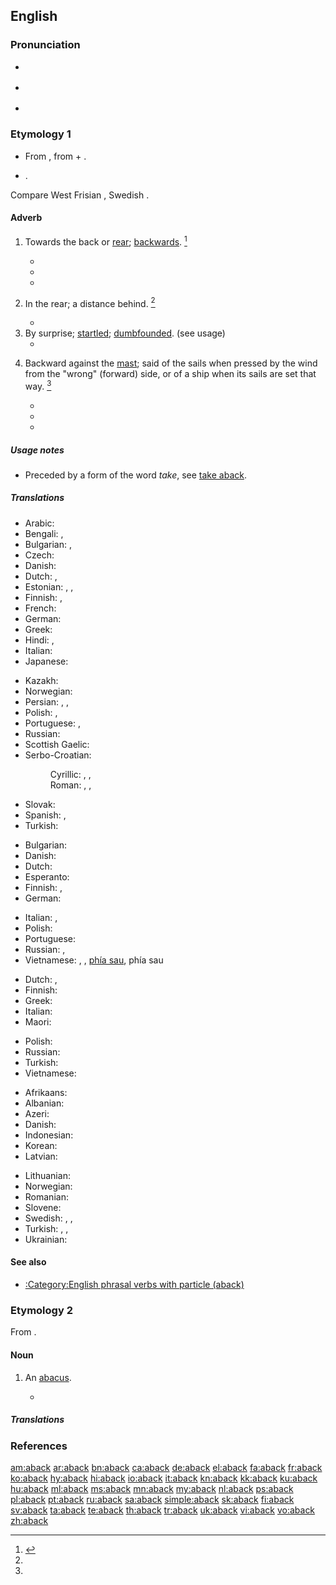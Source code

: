 ==English==

===Pronunciation===
* {{a|RP}} {{IPA|/əˈbæk/|lang=en}}
* {{a|GenAm}} {{IPA|/əˈbæk/|lang=en}}
* {{rhymes|æk|lang=en}}

===Etymology 1===
* From {{inh|en|enm|abak}}, from {{der|en|ang|on||at, on, or toward}} + {{m|ang|bæc||back}}.
* {{affix|en|a-|gloss1=towards|back|gloss2=back}}.

Compare West Frisian {{m|fy|tebek||aback|pos=adverb|lit=to/at back}}, Swedish {{m|sv|tillbaka}} {{gloss|idem.}}.

====Adverb====
{{en-adv|-}}

# {{lb|en|archaic}} Towards the back or [[rear]]; [[backwards]]. {{defdate|First attested prior to 1150.}}<ref name=SOED>{{R:SOED5|page=2}}</ref>
#* {{quote-book|author=[[w:Geoffrey Chaucer|Geoffrey Chaucer]]|passage=Therewith '''aback''' she started.}}
#* {{quote-book|year=1815|author=David Laurie|title=A Treatise on Finance, under which, the General Interests of the British Empire are Illustrated|location=Glasgow|publisher=Chapman|page=322|pageurl=https://books.google.com/books?id=Ym1NAAAAYAAJ&pg=PA322|passage=The mild, though licentious reign, of Louis the Sixteenth, threw France far '''aback''', in her ambitious career; but it gave birth to that revolution, wherein, her warlike propensities and territorial resources were unfolded with tenfold efficacy.}}
#* {{quote-book|year=1889|author=William Morris|title=A Tale of the House of the Wolfings and All the Kindreds of the Mark|location=London|publisher=Reeves & Turner|page=31|pageurl=https://books.google.com/books?id=Bjc1AAAAMAAJ&pg=PA31|passage=Then stopped, and bounded '''aback''', and away as if in fear, / That I saw her no more; then I wondered though sitting close anear / Was a she-wolf great and grisly.}}
# {{lb|en|archaic}} In the rear; a distance behind. {{defdate|First attested prior to 1150.}}<ref name=SOED/>
#: {{rfquotek|Knolles}}
#* {{quote-book|year=1840|chapter=Proceedings of an Inquiry held at plantation Reliance, in the county of Essequibo|title=Papers Relative to the West Indies, 1841: British Guiana|location=London|publisher=H.M.S.O.|year_published=1841|page=201|pageurl=https://books.google.com/books?id=VXFbAAAAQAAJ&pg=PA201|passage=There are so many canes upon Reliance that the labourers could not cut those '''aback''', as they prefer cutting those in front. The cane fields '''aback''' were in cultivation last year.}}
# By surprise; [[startled]]; [[dumbfounded]]. (see usage)
#* {{quote-book|year=1808|title=The Post-Captain: A View of Naval Society and Manners|edition=3rd|location=London|publisher=Thomas Tegg|page=165|pageurl=https://books.google.com/books?id=TOw1AQAAMAAJ&pg=PA165|passage=I would rather board a hundred of the enemy's frigates, than steer my boat into a fleet of modest women, for a modest woman never fails to take me '''aback'''.}}
# {{lb|en|nautical}} Backward against the [[mast]]; said of the sails when pressed by the wind from the "wrong" (forward) side, or of a ship when its sails are set that way. {{defdate|First attested in the late 17<sup>th</sup> century.}}<ref name=SOED/>
#* {{quote-book|year=1757|author=Charles Fearne|title=The Trial of the Honourable Admiral John Byng, at a Court Martial|location=London|publisher=Manby, et al|page=89|pageurl=https://books.google.com/books?id=qyRDAAAAcAAJ&pg=PA89|passage=''Q.'' Was not the ''Trident'' at that time '''aback''' with one or more Top-sails? ''A.'' To the best of my Knowledge she had both Top-sails '''aback'''.}}
#* {{quote-book|year=1841|author=Benjamin J. Totten|title=Naval Text-book|location=Boston|publisher=Little & Brown|page=144|pageurl=https://books.google.com.au/books?id=w0VJAAAAYAAJ&pg=PA144|passage=As the anchor fetches her up, she will swing head to wind, bringing the head sails '''aback'''.}}
#* {{quote-book|year=2001|author=Russell Drumm|title=The Barque of Saviors|publisher=Houghton Mifflin|page=91|pageurl=https://books.google.com/books?id=NV2qz1dV5cQC&lpg=PT264&pg=PT110|passage=Then the sails on the mainmast were backing and we started getting stern way. ''Eagle'' was caught '''aback'''.}}

=====Usage notes=====
* {{sense|by surprise}} Preceded by a form of the word ''take'', see [[take aback]].

=====Translations=====
{{trans-top|backwards}}
* Arabic: {{t|ar|إِلَى اَلْخَلْف}}
* Bengali: {{t|bn|পেছন দিকে|sc=Beng}}, {{t+|bn|অবাক}}
* Bulgarian: {{t+|bg|назад}}, {{t+|bg|заднишком}}
* Czech: {{t+|cs|zpět}}
* Danish: {{t|da|bak}}
* Dutch: {{t+|nl|achterwaarts}}, {{t+|nl|rugwaarts}}
* Estonian: {{t+|et|tagasi}}, {{t|et|tagaspidi}}, {{t|et|tagurpidi}}
* Finnish: {{t+|fi|takaisin}}, {{t|fi|taaksepäin}}
* French: {{t+|fr|en arrière}}
* German: {{t+|de|rückwärts}}
* Greek: {{t|el|προς τα πίσω}}
* Hindi: {{t|hi|पीछ॓ की ओर}} {{qualifier|archaic}}, {{t|hi|बोचक्क|tr=bochakk|sc=Deva}}
* Italian: {{t+|it|indietro}}
* Japanese: {{t+|ja|後方|alt=後方へ|tr=kōhō e}}
{{trans-mid}}
* Kazakh: {{t|kk|артқа}}
* Norwegian: {{t|no|bakk}}
* Persian: {{t|fa|جاخوردن}}, {{t+|fa|یکه خوردن}}, {{t|fa|غافلگیرشدن}}
* Polish: {{t+|pl|wstecz}}, {{t|pl|do tyłu}}
* Portuguese: {{t+|pt|atrás}}, {{t+|pt|para}} {{t+|pt|trás}}
* Russian: {{t+|ru|наза́д}}
* Scottish Gaelic: {{t|gd|air ais}}
* Serbo-Croatian: 
*: Cyrillic: {{t|sh|уназад}}, {{t|sh|назад}}, {{t|sh|натраг}}
*: Roman: {{t+|sh|unazad}}, {{t+|sh|nazad}}, {{t+|sh|natrag}}
* Slovak: {{t|sk|naspäť}}
* Spanish: {{t+|es|atrás}}, {{t|es|hacia atrás}}
* Turkish: {{t|tr|geriye}}
{{trans-bottom}}

{{trans-top|in the rear}}
* Bulgarian: {{t+|bg|отзад}}
* Danish: {{t|da|bagi}}
* Dutch: {{t+|nl|achteraan}}
* Esperanto: {{t|eo|malantaŭen}}
* Finnish: {{t+|fi|takana}}, {{t+|fi|perässä}}
* German: {{t+|de|hinten}}
{{trans-mid}}
* Italian: {{t+|it|dietro}}, {{t+|it|di}} {{t+|it|dietro}}
* Polish: {{t+|pl|z tyłu}}
* Portuguese: {{t+|pt|atrás}}
* Russian: {{t+|ru|сза́ди}}, {{t+|ru|позади́}}
* Vietnamese: {{t+|vi|đằng sau}}, {{t|vi|lùi lại}}, {{t+|vi|trở lại}} [[phía sau]], {{t+|vi|về}} phía sau
{{trans-bottom}}

{{trans-top|said of sails pressed backward}}
* Dutch: {{t+|nl|bak}}, {{t|nl|met een kopwind}}
* Finnish: {{t+|fi|pakki|alt=pakilla}}
* Greek: {{t|el|προς τα πίσω}}
* Italian: {{t+|it|a}} {{t+|it|collo}}
* Maori: {{t|mi|kōpio}}
{{trans-mid}}
* Polish: {{t|pl|bieg wsteczny}}
* Russian: {{t|ru|[[про́тив]] [[ве́тра]]}}
* Turkish: {{t|tr|pupada}}
* Vietnamese: {{t-check|vi|[[bị]] [[thổi]] [[ép]] [[vào]] [[cột]] [[buồm]]}} {{attention|vi|2=was "[[bị]] [[thổi]] [[ép]] [[vào]] [[cột]] [[buồm]]" - assumed sum-of-parts; if an idiom, remove the wikilinks to the individual words. see [[User:Kephir/gadgets/xte#Translation_fixing]]}}
{{trans-bottom}}

{{checktrans-top}}
* Afrikaans: {{t-check|af|agtar}}
* Albanian: {{t-check|sq|prapa}}
* Azeri: {{t-check|az|geriyә}}
* Danish: {{t-check|da|baglæns}}
* Indonesian: {{t-check|id|mundur}}
* Korean: {{t-check|ko|거꾸로|sc=Kore}}
* Latvian: {{t-check|lv|atpakaļ}}
{{trans-mid}}
* Lithuanian: {{t-check|lt|atbulomis}}
* Norwegian: {{t-check|no|baklengs}}
* Romanian: {{t-check|ro|înapoi}}
* Slovene: {{t-check|sl|Nazaj}}
* Swedish: {{t-check|sv|bakåt}}, {{t-check|sv|[[back]]: [[baxna]]}} {{attention|sv|2=was "[[back]]: [[baxna]]" - assumed sum-of-parts; if an idiom, remove the wikilinks to the individual words. see [[User:Kephir/gadgets/xte#Translation_fixing]]}}, {{t-check|sv|häpna}}
* Turkish: {{t-check|tr|geriye}}, {{t-check|tr|arkaya}}, {{t-check|tr|arka tarafa}}
* Ukrainian: {{t-check|uk|тому|sc=Cyrl}}
{{trans-bottom}}

====See also====
* [[:Category:English phrasal verbs with particle (aback)]]

===Etymology 2===
From {{m|en|abacus}}.

====Noun====
{{en-noun}}

# {{lb|en|obsolete}} An [[abacus]].
#* {{quote-book|year=1604|author=Ben Jonson|authorlink=Ben Jonson|chapter=[[w:The Coronation Triumph|Part of the King's Entertainment in Passing to His Coronation]]|title=The Works of Ben Jonson|location=London|publisher=Printed by Thomas Hodgkin|year_published=1692|page=306|pageurl=https://books.google.com/books?id=Y1tdAAAAcAAJ&pg=PA306|passage=In the Centre, or midst of the Pegm, there was an '''Aback''', or Square, wherein this Elogy was written.}}

=====Translations=====
{{trans-see|abacus}}

===References===
<references/>

[[am:aback]]
[[ar:aback]]
[[bn:aback]]
[[ca:aback]]
[[de:aback]]
[[el:aback]]
[[fa:aback]]
[[fr:aback]]
[[ko:aback]]
[[hy:aback]]
[[hi:aback]]
[[io:aback]]
[[it:aback]]
[[kn:aback]]
[[kk:aback]]
[[ku:aback]]
[[hu:aback]]
[[ml:aback]]
[[ms:aback]]
[[mn:aback]]
[[my:aback]]
[[nl:aback]]
[[ps:aback]]
[[pl:aback]]
[[pt:aback]]
[[ru:aback]]
[[sa:aback]]
[[simple:aback]]
[[sk:aback]]
[[fi:aback]]
[[sv:aback]]
[[ta:aback]]
[[te:aback]]
[[th:aback]]
[[tr:aback]]
[[uk:aback]]
[[vi:aback]]
[[vo:aback]]
[[zh:aback]]